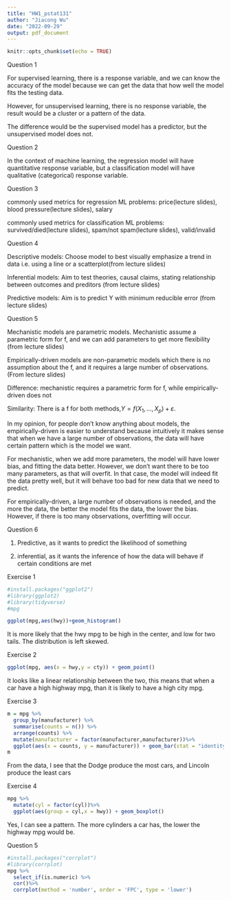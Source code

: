 ```yaml
---
title: "HW1_pstat131"
author: "Jiacong Wu"
date: "2022-09-29"
output: pdf_document
---
```


```r
knitr::opts_chunk$set(echo = TRUE)
```

Question 1

For supervised learning, there is a response variable, and we can know the accuracy of the model because we can get the data that how well the model fits the testing data. 

However, for unsupervised learning, there is no response variable, the result would be a cluster or a pattern of the data.

The difference would be the supervised model has a predictor, but the unsupervised model does not.

Question 2

In the context of machine learning, the regression model will have quantitative response variable, but a classification model will have qualitative (categorical) response variable.

Question 3

commonly used metrics for regression ML problems: price(lecture slides), blood pressure(lecture slides), salary

commonly used metrics for classification ML problems: survived/died(lecture slides), spam/not spam(lecture slides), valid/invalid

Question 4

Descriptive models: Choose model to best visually emphasize a trend in data i.e. using a line or a scatterplot(from lecture slides)

Inferential models: Aim to test theories, causal claims, stating relationship between outcomes and preditors
(from lecture slides)

Predictive models: Aim is to predict Y with minimum reducible error (from lecture slides)

Question 5 

Mechanistic models are parametric models. Mechanistic assume a parametric form for f, and we can add parameters to get more flexibility (from lecture slides)

Empirically-driven models are non-parametric models which there is no assumption about the f, and it requires a large number of observations. (From lecture slides)

Difference: mechanistic requires a parametric form for f, while empirically-driven does not

Similarity: There is a f for both methods,$Y = f(X_1,...,X_p)+\varepsilon$. 

In my opinion, for people don't know anything about models, the empirically-driven is easier to understand because intuitively it makes sense that when we have a large number of observations, the data will have certain pattern which is the model we want.

For mechanistic, when we add more parameters, the model will have lower bias, and fitting the data better. However, we don't want there to be too many parameters, as that will overfit. In that case, the model will indeed fit the data pretty well, but it will behave too bad for new data that we need to predict.

For empirically-driven, a large number of observations is needed, and the more the data, the better the model fits the data, the lower the bias. However, if there is too many observations, overfitting will occur. 

Question 6 

(1) Predictive, as it wants to predict the likelihood of something

(2) inferential, as it wants the inference of how the data will behave if certain conditions are met


Exercise 1

```r
#install.packages("ggplot2")
#library(ggplot2)
#library(tidyverse)
#mpg
```

```r
ggplot(mpg,aes(hwy))+geom_histogram()
```

It is more likely that the hwy mpg to be high in the center, and low for two tails. The distribution is left skewed.

Exercise 2

```r
ggplot(mpg, aes(x = hwy,y = cty)) + geom_point()
```
It looks like a linear relationship between the two, this means that when a car have a high highway mpg, than it is likely to have a high city mpg.

Exercise 3

```r
m = mpg %>% 
  group_by(manufacturer) %>% 
  summarise(counts = n()) %>%
  arrange(counts) %>%
  mutate(manufacturer = factor(manufacturer,manufacturer))%>%
  ggplot(aes(x = counts, y = manufacturer)) + geom_bar(stat = "identity")
m
```

From the data, I see that the Dodge produce the most cars, and Lincoln produce the least cars

Exercise 4

```r
mpg %>%
  mutate(cyl = factor(cyl))%>%
  ggplot(aes(group = cyl,x = hwy)) + geom_boxplot()
```

Yes, I can see a pattern. The more cylinders a car has, the lower the highway mpg would be. 

Question 5

```r
#install.packages("corrplot")
#library(corrplot)
mpg %>%
  select_if(is.numeric) %>%
  cor()%>%
  corrplot(method = 'number', order = 'FPC', type = 'lower')
```



